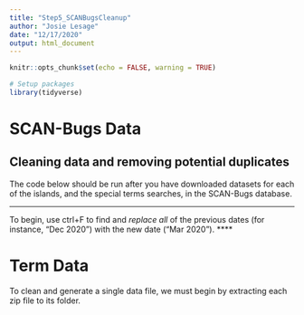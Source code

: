 ```yaml
---
title: "Step5_SCANBugsCleanup"
author: "Josie Lesage"
date: "12/17/2020"
output: html_document
---
```


```r
knitr::opts_chunk$set(echo = FALSE, warning = TRUE)

# Setup packages
library(tidyverse)
```

# SCAN-Bugs Data

## Cleaning data and removing potential duplicates
The code below should be run after you have downloaded datasets for each of the islands, and the special terms searches, in the SCAN-Bugs database.

****
To begin, use ctrl+F to find and *replace all* of the previous dates (for instance, "Dec 2020") with the new date ("Mar 2020").
****


# Term Data
To clean and generate a single data file, we must begin by extracting each zip file to its folder. 



